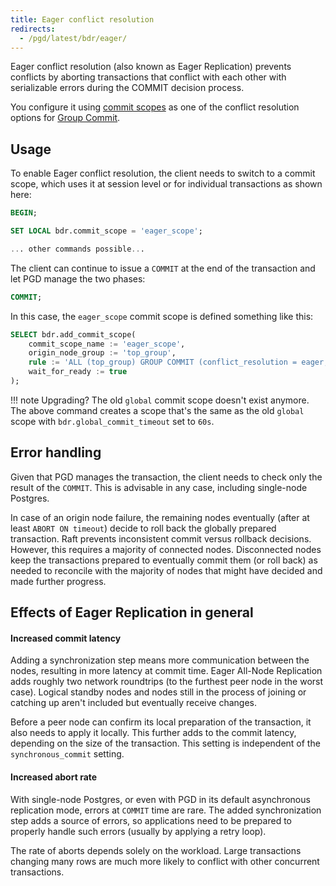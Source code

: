 ```yaml
---
title: Eager conflict resolution
redirects:
  - /pgd/latest/bdr/eager/
---
```


Eager conflict resolution (also known as Eager Replication) prevents conflicts by aborting transactions that conflict with each other with serializable errors during the COMMIT decision process.

You configure it using [commit scopes](../durability/commit-scopes) as one of the conflict resolution options for [Group Commit](../durability/group-commit).

## Usage

To enable Eager conflict resolution, the client needs to switch to a commit scope, which uses it at session level or for individual transactions as shown here:

```sql
BEGIN;

SET LOCAL bdr.commit_scope = 'eager_scope';

... other commands possible...
```

The client can continue to issue a `COMMIT` at the end of the transaction and let PGD manage the two phases:

```sql
COMMIT;
```

In this case, the `eager_scope` commit scope is defined something like this:

```sql
SELECT bdr.add_commit_scope(
    commit_scope_name := 'eager_scope',
    origin_node_group := 'top_group',
    rule := 'ALL (top_group) GROUP COMMIT (conflict_resolution = eager, commit_decision = raft) ABORT ON (timeout = 60s)',
    wait_for_ready := true
);
```

!!! note Upgrading?
    The old `global` commit scope doesn't exist anymore. The above command creates a scope that's the same as the old `global` scope with `bdr.global_commit_timeout` set to `60s`.

## Error handling

Given that PGD manages the transaction, the client needs to check only the result of the `COMMIT`. This is advisable in any case, including single-node Postgres.

In case of an origin node failure, the remaining nodes eventually (after at least `ABORT ON timeout`) decide to roll back the globally prepared transaction. Raft prevents inconsistent commit versus rollback decisions. However, this requires a majority of connected nodes. Disconnected nodes keep the transactions prepared to eventually commit them (or roll back) as needed to reconcile with the majority of nodes that might have decided and made further progress.

## Effects of Eager Replication in general

#### Increased commit latency

Adding a synchronization step means more communication between the nodes, resulting in more latency at commit time. Eager All-Node Replication adds roughly two network roundtrips (to the furthest peer node in the worst case). Logical standby nodes and nodes still in the process of joining or catching up aren't included but eventually receive changes.

Before a peer node can confirm its local preparation of the transaction, it also needs to apply it locally. This further adds to the commit latency, depending on the size of the transaction. This setting is independent of the `synchronous_commit` setting.

#### Increased abort rate

With single-node Postgres, or even with PGD in its default asynchronous replication mode, errors at `COMMIT` time are rare. The added synchronization step adds a source of errors, so applications need to
be prepared to properly handle such errors (usually by applying a retry loop).

The rate of aborts depends solely on the workload. Large transactions changing many rows are much more likely to conflict with other concurrent transactions.
